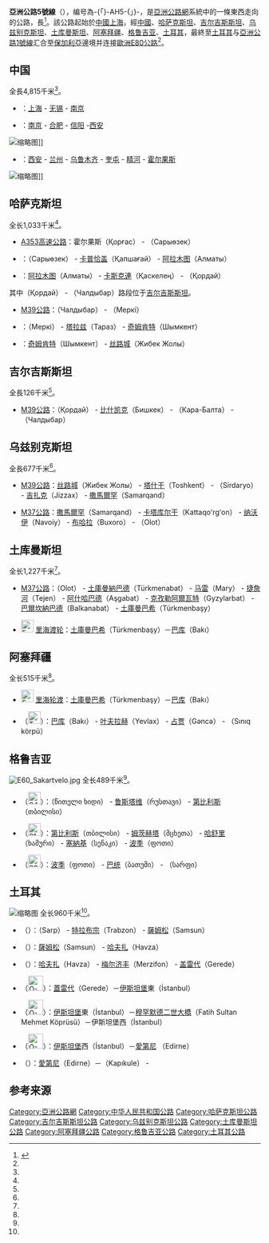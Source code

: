 {{NoteTA
|1=zh-hans:哈萨克斯坦;zh-tw:哈薩克;zh-hk:哈薩克
|2=zh-hans:吉尔吉斯斯坦;zh-tw:吉爾吉斯;zh-hk:吉爾吉斯;
|3=zh-hans:乌兹别克斯坦;zh-hk:烏茲別克斯坦;zh-tw:烏茲別克;
|4=zh-cn:格鲁吉亚; zh-hk:格魯吉亞; zh-tw:喬治亞; zh-sg:格鲁吉亚;
|5=zh-hans:土库曼斯坦;zh-hant:土庫曼斯坦;zh-hk:土庫曼斯坦;zh-mo:土庫曼斯坦;zh-tw:土庫曼;
|6=zh-cn:阿塞拜疆; zh-tw:亞塞拜然; zh-hk:阿塞拜疆;
|7=zh-cn:比什凯克;zh-tw:比斯凱克;zh-hk:比什凱克;
|8=zh-hans:阿什哈巴德;zh-hant:阿什喀巴;zh-hk:阿什哈巴德;zh-tw:阿什哈巴特;zh-mo:阿什哈巴德;
|9=zh-hans:第比利斯; zh-hk:第比利斯; zh-tw:提比里斯;
|10=zh-cn:伊斯坦布尔;zh-hk:伊斯坦堡;zh-sg:伊斯坦堡;zh-tw:伊斯坦堡;
|11=zh:埃迪爾內;zh-hant:愛第尼;zh-hans:埃迪尔内;
|12=zh-cn:千米; zh-hk:公里; zh-tw:公里; zh-sg:千米
}}
{{亞洲公路信息框
|number=5
|length={{convert|10380|km|mi|lk=on}}
|starting_terminus={{CHN}} [[上海|上海]]
|ending_terminus={{TUR}} {{Link-en|卡普庫勒|Kapıkule}}
|countries={{CHN}}<br />{{KAZ}}<br />{{KGZ}}<br />{{UZB}}<br />{{TKM}}<br />{{AZE}}<br />{{GEO}}<br />{{TUR}}
}}
'''亞洲公路5號線'''（{{lang-en|Asian Highway 5}}），编号為-{「}-AH5-{」}-，是[[亞洲公路網|亞洲公路網]]系統中的一條東西走向的公路，長{{convert|10380|km|mi}}<ref name="AHH">{{cite web|title=亚洲公路手册（Asian Highway Handbook）|url=http://www.unescap.org/sites/default/files/Full%20version.pdf|publisher=''[[联合国亚洲及太平洋经济社会委员会|联合国亚洲及太平洋经济社会委员会]]（UNESCAP）''|accessdate=2014-05|year=2003|language=en|archive-date=2014-04-07|archive-url=https://web.archive.org/web/20140407070358/http://www.unescap.org/sites/default/files/Full%20version.pdf|dead-url=no}}</ref>。該公路起始於[[中國|中國]][[上海|上海]]，經[[中國|中國]]、[[哈萨克斯坦|哈萨克斯坦]]、[[吉尔吉斯斯坦|吉尔吉斯斯坦]]、[[乌兹别克斯坦|乌兹别克斯坦]]、[[土库曼斯坦|土库曼斯坦]]、[[阿塞拜疆|阿塞拜疆]]、[[格鲁吉亚|格鲁吉亚]]、[[土耳其|土耳其]]，最終至[[土耳其|土耳其]]与[[亞洲公路1號線|亞洲公路1號線]]汇合至[[保加利亞|保加利亞]]邊境并连接[[歐洲E80公路|歐洲E80公路]]<ref name="AHH"/>。

==中国==
全長4,815千米<ref name="AHH" />。
*{{China Expwy Name|G42}}：[[上海|上海]] - [[无锡|无锡]] - [[南京|南京]]
*{{China Expwy Name|G40}}：[[南京|南京]] - [[合肥|合肥]] - [[信阳|信阳]] -[[西安|西安]]
[[File:Shanghai_Yangtze_River_Tunnel_and_Bridge.jpg|缩略图]]]]
*{{China Expwy Name|G30}}：[[西安|西安]] - [[兰州|兰州]] - [[乌鲁木齐|乌鲁木齐]] - [[奎屯|奎屯]] - [[精河|精河]] - [[霍尔果斯|霍尔果斯]]
[[File:Guozigou_Bridge.jpg|缩略图]]]]

==哈萨克斯坦==
全长1,033千米<ref name="AHH" />。
*{{Road number|A353|#1E90FF|white}} [[A353高速公路_(哈萨克斯坦)|A353高速公路]]：霍尔果斯（Қорғас） - {{Link-kk|萨雷奥泽克|Сарыөзек (Алматы облысы)|萨雷奥泽克}}（Сарыөзек）
*{{Road number|A3|#1E90FF|white}} {{Link-ru|A3高速公路 (哈萨克斯坦)|Автодорога A-3 (Казахстан)|A3高速公路}}：{{Link-kk|萨雷奥泽克|Сарыөзек (Алматы облысы)|萨雷奥泽克}}（Сарыөзек） - [[卡普恰盖|卡普恰盖]]（Қапшағай） - [[阿拉木图|阿拉木图]]（Алматы）
*{{Road number|A2|#1E90FF|white}} {{Link-ru|A2高速公路|Автодорога А-2 (Казахстан)|A2高速公路}}：[[阿拉木图|阿拉木图]]（Алматы） - [[卡斯克連|卡斯克連]]（Қаскелең） - {{Link-kk|科尔戴|Қордай|科尔戴}}（Қордай）

其中{{Link-kk|科尔戴|Қордай|科尔戴}}（Қордай） - {{Link-ky|查迪巴|Чалдыбар, Панфилов району|查迪巴}}（Чалдыбар）路段位于[[#吉尔吉斯斯坦|吉尔吉斯斯坦]]。

* {{Road number|M39|#1E90FF|white}} [[M39公路|M39公路]]：{{Link-ky|查迪巴|Чалдыбар, Панфилов району|查迪巴}}（Чалдыбар） - {{Link-kk|梅尔基|Меркі|梅尔基}}（Меркі）

*{{Road number|A2|#1E90FF|white}} {{Link-ru|A2高速公路|Автодорога А-2 (Казахстан)|A2高速公路}}：{{Link-kk|梅尔基|Меркі|梅尔基}}（Меркі） - [[塔拉兹|塔拉兹]]（Тараз） - [[奇姆肯特|奇姆肯特]]（Шымкент）
*{{Road number|A2|#6C9F43|white}} {{Link-ru|A2高速公路|Автодорога А-2 (Казахстан)|A2高速公路}}：[[奇姆肯特|奇姆肯特]]（Шымкент） - [[丝路城|丝路城]]（Жибек Жолы）

==吉尔吉斯斯坦==
全長126千米<ref name="AHH" />。
*{{Road number|M39|#1E90FF|white}} [[M39公路|M39公路]]：{{Link-kk|科尔戴|Қордай|科尔戴}}（Қордай） - [[比什凯克|比什凯克]]（Бишкек） - {{Link-ky|卡拉巴尔塔|Кара-Балта|卡拉巴尔塔}}（Кара-Балта） - {{Link-ky|查迪巴|Чалдыбар, Панфилов району|查迪巴}}（Чалдыбар）

==乌兹别克斯坦==
全長677千米<ref name="AHH" />。
*{{Road number|M39|#1E90FF|white}} [[M39公路|M39公路]]：[[丝路城|丝路城]]（Жибек Жолы） - [[塔什干|塔什干]]（Toshkent） - {{Link-uz|锡尔达里亚|Sirdaryo (shahar)|锡尔达里亚}}（Sirdaryo） - [[吉扎克|吉扎克]]（Jizzax） - [[撒馬爾罕|撒馬爾罕]]（Samarqand）
*{{Road number|M37|#1E90FF|white}} [[M37公路|M37公路]]：[[撒馬爾罕|撒馬爾罕]]（Samarqand） - [[卡塔庫爾干|卡塔库尔干]]（Kattaqoʻrgʻon） - [[纳沃伊|纳沃伊]]（Navoiy） - [[布哈拉|布哈拉]]（Buxoro） - {{Link-uz|阿拉特|Olot|阿拉特}}（Olot）

==土库曼斯坦==
全长1,227千米<ref name="AHH" />。
*{{Road number|M37|#1E90FF|white}}[[M37公路|M37公路]]：{{Link-uz|阿拉特|Olot|阿拉特}}（Olot） - [[土庫曼納巴德|土庫曼納巴德]]（Türkmenabat） - [[马雷_(城市)|马雷]]（Mary） - [[捷詹河|捷詹河]]（Tejen） - [[阿什哈巴德|阿什哈巴德]]（Aşgabat） - [[克孜勒阿爾瓦特|克孜勒阿爾瓦特]]（Gyzylarbat） - [[巴爾坎納巴德|巴爾坎納巴德]]（Balkanabat） - [[土庫曼巴希|土庫曼巴希]]（Türkmenbaşy）

* [[File:Ferry.svg|25px]] [[裏海#運輸|里海渡轮]]：[[土庫曼巴希|土庫曼巴希]]（Türkmenbaşy）－[[巴库|巴库]]（Bakı）

==阿塞拜疆==
全长515千米<ref name="AHH" />。
* [[File:Ferry.svg|25px]] [[裏海#運輸|里海轮渡]]：[[土庫曼巴希|土庫曼巴希]]（Türkmenbaşy）－[[巴库|巴库]]（Bakı）
*{{European route E|60}}（[[File:Tabliczka_M2.svg|25px]]）：[[巴库|巴库]]（Bakı） - [[叶夫拉赫|叶夫拉赫]]（Yevlax） - [[占贾|占贾]]（Gəncə） - {{link-en|红桥口岸|Red Bridge (border)}}（Sınıq körpü）

==格鲁吉亚==
[[Image:E60_Sakartvelo.jpg|thumb]]
全长489千米<ref name="AHH" />。
*{{European route E|60}}（[[File:S4-GE.svg|25px]]）：{{link-en|红桥口岸|Red Bridge (border)}}（წითელი ხიდი） - [[鲁斯塔维|鲁斯塔维]]（რუსთავი） - [[第比利斯|第比利斯]]（თბილისი）
*{{European route E|60}}（[[File:S1-GE.svg|25px]]）：[[第比利斯|第比利斯]]（თბილისი） - [[姆茨赫塔|姆茨赫塔]]（მცხეთა） - [[哈舒里|哈舒里]]（ხაშური） - [[塞納基|塞納基]]（სენაკი） - [[波季|波季]]（ფოთი）
*{{European route E|70}}（[[File:S2-GE.svg|25px]]）：[[波季|波季]]（ფოთი） - [[巴统|巴统]]（ბათუმი） - {{Link-en|萨尔普|Sarpi, Georgia}}（სარფი）

==土耳其==
[[File:Fatih_Sultan_Mehmet_Bridge_panorama.jpg|缩略图]]
全长960千米<ref name="AHH" />。
*{{European route E|70}}（{{road number|D_010|#0000cd|white}}）：{{Link-en|萨尔普|Sarp, Hopa}}（Sarp） - [[特拉布宗|特拉布宗]]（Trabzon） - [[薩姆松|薩姆松]]（Samsun）
*{{European route E|95}}（{{road number|D_795|#0000cd|white}}）：[[薩姆松|薩姆松]]（Samsun） - [[哈夫扎|哈夫扎]]（Havza）
*{{European route E|95}}（{{road number|D_100|#0000cd|white}}）：[[哈夫扎|哈夫扎]]（Havza） - [[梅爾濟豐|梅尔济丰]]（Merzifon） - [[蓋雷代|盖雷代]]（Gerede）
*{{European route E|80}}（[[File:O-4_otoyolu.png|30px]]）：[[蓋雷代|蓋雷代]]（Gerede）－[[伊斯坦堡|伊斯坦堡]]東（İstanbul）
*{{European route E|80}}（[[File:O-2_otoyolu.png|30px]]）：[[伊斯坦堡|伊斯坦堡]]東（İstanbul）－[[穆罕默德二世大橋|穆罕默德二世大橋]]（Fatih Sultan Mehmet Köprüsü）－伊斯坦堡西（İstanbul）
*{{European route E|80}}（[[File:O-3_otoyolu.png|30px]]）：[[伊斯坦堡|伊斯坦堡]]西（İstanbul）－[[愛第尼|愛第尼]] （Edirne）
*{{European route E|80}}（{{road number|D_100|#0000cd|white}}）：[[愛第尼|愛第尼]]（Edirne）－{{Link-en|卡普庫勒|Kapıkule}}（Kapıkule） - {{coord|41|43|5|N|26|21|7.7|E|name=AH1 Western Termus|type:landmark_region:TR}}

==参考来源==
{{reflist}}
{{亞洲公路網}}

[[Category:亞洲公路網|Category:亞洲公路網]]
[[Category:中华人民共和国公路|Category:中华人民共和国公路]]
[[Category:哈萨克斯坦公路|Category:哈萨克斯坦公路]]
[[Category:吉尔吉斯斯坦公路|Category:吉尔吉斯斯坦公路]]
[[Category:乌兹别克斯坦公路|Category:乌兹别克斯坦公路]]
[[Category:土库曼斯坦公路|Category:土库曼斯坦公路]]
[[Category:阿塞拜疆公路|Category:阿塞拜疆公路]]
[[Category:格鲁吉亚公路|Category:格鲁吉亚公路]]
[[Category:土耳其公路|Category:土耳其公路]]